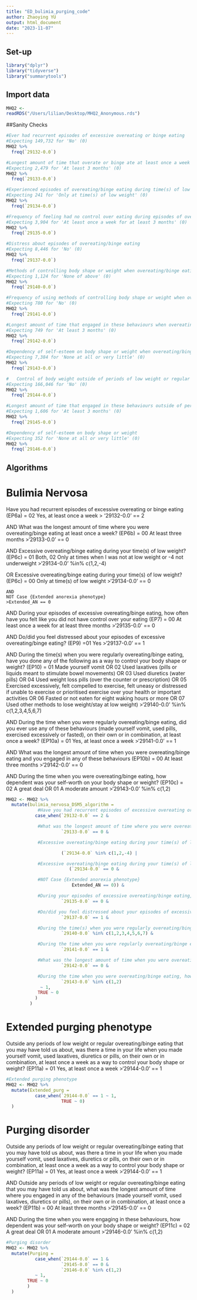 ```yaml
---
title: "ED_bulimia_purging_code"
author: Zhaoying YU
output: html_document
date: "2023-11-07"
---
```


## Set-up

```r
library("dplyr")
library("tidyverse")
library("summarytools")
```

## Import data
```r
MHQ2 <-
readRDS("/Users/lilian/Desktop/MHQ2_Anonymous.rds")
```

##Sanity Checks
```r
#Ever had recurrent episodes of excessive overeating or binge eating
#Expecting 149,732 for 'No' (0)
MHQ2 %>%
  freq(`29132-0.0`)

#Longest amount of time that overate or binge ate at least once a week
#Expecting 2,479 for 'At least 3 months' (0)
MHQ2 %>%
  freq(`29133-0.0`)

#Experienced episodes of overeating/binge eating during time(s) of low weight
#Expecting 241 for 'Only at time(s) of low weight' (0)
MHQ2 %>%
  freq(`29134-0.0`)

#Frequency of feeling had no control over eating during episodes of overeating/binge eating
#Expecting 3,904 for 'At least once a week for at least 3 months' (0)
MHQ2 %>%
  freq(`29135-0.0`)

#Distress about episodes of overeating/binge eating
#Expecting 8,446 for 'No' (0)
MHQ2 %>%
  freq(`29137-0.0`)

#Methods of controlling body shape or weight when overeating/binge eating
#Expecting 1,124 for 'None of above' (0)
MHQ2 %>%
  freq(`29140-0.0`)

#Frequency of using methods of controlling body shape or weight when overeating/binge eating
#Expecting 780 for 'No' (0)
MHQ2 %>%
  freq(`29141-0.0`)

#Longest amount of time that engaged in these behaviours when overeating/binge eating
#Expecting 749 for 'At least 3 months' (0)
MHQ2 %>%
  freq(`29142-0.0`)

#Dependency of self-esteem on body shape or weight when overeating/binge eating
#Expecting 7,384 for 'None at all or very little' (0)
MHQ2 %>%
  freq(`29143-0.0`)

#	Control of body weight outside of periods of low weight or regular overeating/binge eating
#Expecting 166,046 for 'No' (0)
MHQ2 %>%
  freq(`29144-0.0`)

#Longest amount of time that engaged in these behaviours outside of periods of low weight or overeating/binge eating
#Expecting 1,606 for 'At least 3 months' (0)
MHQ2 %>%
  freq(`29145-0.0`)

#Dependency of self-esteem on body shape or weight
#Expecting 352 for 'None at all or very little' (0)
MHQ2 %>%
  freq(`29146-0.0`)
```

## Algorithms
# Bulimia Nervosa

Have you had recurrent episodes of excessive overeating or binge eating (EP6a) = 02 Yes, at least once a week 
> '29132-0.0' == 2

AND 
What was the longest amount of time where you were overeating/binge eating at least once a week? (EP6b) = 00 At least three months 
>'29133-0.0' == 0

AND
    Excessive overeating/binge eating during your time(s) of low weight? (EP6c) = 01 Both, 02 Only at times when I was not at low weight or -4 not underweight 
    >'29134-0.0' %in% c(1,2,-4)

  OR 
    Excessive overeating/binge eating during your time(s) of low weight? (EP6c) = 00 Only at time(s) of low weight
    >'29134-0.0' == 0
    
    AND 
    NOT Case {Extended anorexia phenotype} 
    >Extended_AN == 0

AND 
During your episodes of excessive overeating/binge eating, how often have you felt like you did not have control over your eating (EP7) = 00 At least once a week for at least three months 
>'29135-0.0' == 0

AND 
Do/did you feel distressed about your episodes of excessive overeating/binge eating? (EP9) =01 Yes 
>'29137-0.0' == 1

AND 
During the time(s) when you were regularly overeating/binge eating, have you done any of the following as a way to control your body shape or weight? (EP10) = 01 Made yourself vomit OR  02 Used laxatives (pills or liquids meant to stimulate bowel movements) OR 03 Used diuretics (water pills) OR 04 Used weight loss pills (over the counter or prescription) OR 05 Exercised excessively, felt compelled to exercise, felt uneasy or distressed if unable to exercise or prioritised exercise over your health or important activities OR 06 Fasted or not eaten for eight waking hours or more OR 07 Used other methods to lose weight/stay at low weight) 
>'29140-0.0' %in% c(1,2,3,4,5,6,7)

AND 
During the time when you were regularly overeating/binge eating, did you ever use any of these behaviours (made yourself vomit, used pills, exercised excessively or fasted), on their own or in combination, at least once a week? (EP10a) = 01 Yes, at least once a week 
>'29141-0.0' == 1

AND 
What was the longest amount of time when you were overeating/binge eating and you engaged in any of these behaviours (EP10b) = 00 At least three months 
>'29142-0.0' == 0

AND 
During the time when you were overeating/binge eating, how dependent was your self-worth on your body shape or weight? (EP10c) = 02 A great deal OR 01 A moderate amount
>'29143-0.0' %in% c(1,2)

```r
MHQ2 <- MHQ2 %>%
  mutate(bulimia_nervosa_DSM5_algorithm = 
            #Have you had recurrent episodes of excessive overeating or binge eating (EP6a) = 02 Yes, at least once a week 
           case_when(`29132-0.0` == 2 &

            #What was the longest amount of time where you were overeating/binge eating at least once a week? (EP6b) = 03 At least three months
                     `29133-0.0` == 0 &

            #Excessive overeating/binge eating during your time(s) of low weight? (EP6c) = 01 Both, 02 Only at times when I was not at low weight or -4 not underweight 

                     (`29134-0.0` %in% c(1,2,-4) |

            #Excessive overeating/binge eating during your time(s) of low weight? (EP6c) = 00 Only at time(s) of low weight
                        (`29134-0.0` == 0 &

            #NOT Case {Extended anorexia phenotype} 
                         Extended_AN == 0)) &

            #During your episodes of excessive overeating/binge eating, how often have you felt like you did not have control over your eating (EP7) = 00 At least once a week for at least three months
                     `29135-0.0` == 0 &

            #Do/did you feel distressed about your episodes of excessive overeating/binge eating? (EP9) =01 Yes 
                     `29137-0.0` == 1 &

            #During the time(s) when you were regularly overeating/binge eating, have you done any of the following as a way to control your body shape or weight? (EP10) = 01 Made yourself vomit OR  02 Used laxatives (pills or liquids meant to stimulate bowel movements) OR 03 Used diuretics (water pills) OR 04 Used weight loss pills (over the counter or prescription) OR 05 Exercised excessively, felt compelled to exercise, felt uneasy or distressed if unable to exercise or prioritised exercise over your health or important activities OR 06 Fasted or not eaten for eight waking hours or more OR 07 Used other methods to lose weight/stay at low weight) 
                     `29140-0.0` %in% c(1,2,3,4,5,6,7) &

            #During the time when you were regularly overeating/binge eating, did you ever use any of these behaviours (made yourself vomit, used pills, exercised excessively or fasted), on their own or in combination, at least once a week? (EP10a) = 01 Yes, at least once a week 
                     `29141-0.0` == 1 &

            #What was the longest amount of time when you were overeating/binge eating and you engaged in any of these behaviours (EP10b) = 00 At least three months 
                     `29142-0.0` == 0 &

            #During the time when you were overeating/binge eating, how dependent was your self-worth on your body shape or weight? (EP10c) = 02 A great deal OR 01 A moderate amount
                     `29143-0.0` %in% c(1,2)
             ~ 1,
            TRUE ~ 0
           )
         )
```

# Extended purging phenotype
Outside any periods of low weight or regular overeating/binge eating that you may have told us about, was there a time in your life when you made yourself vomit, used laxatives, diuretics or pills, on their own or in combination, at least once a week as a way to control your body shape or weight? (EP11a) = 01 Yes, at least once a week
>'29144-0.0' == 1

```r
#Extended purging phenotype
MHQ2 <- MHQ2 %>%
  mutate(Extended_purg = 
           case_when(`29144-0.0` == 1 ~ 1,
                     TRUE ~ 0)
  )
```

# Purging disorder
Outside any periods of low weight or regular overeating/binge eating that you may have told us about, was there a time in your life when you made yourself vomit, used laxatives, diuretics or pills, on their own or in combination, at least once a week as a way to control your body shape or weight? (EP11a) = 01 Yes, at least once a week
>'29144-0.0' == 1

AND
Outside any periods of low weight or regular overeating/binge eating that you may have told us about, what was the longest amount of time where you engaged in any of the behaviours (made yourself vomit, used laxatives, diuretics or pills), on their own or in combination, at least once a week? (EP11b) = 00 At least three months
>'29145-0.0' == 0

AND
During the time when you were engaging in these behaviours, how dependent was your self-worth on your body shape or weight? (EP11c) = 02 A great deal OR 01 A moderate amount
>'29146-0.0' %in% c(1,2)

```r
#Purging disorder
MHQ2 <- MHQ2 %>%
  mutate(Purging = 
           case_when(`29144-0.0` == 1 &
                     `29145-0.0` == 0 &
                     `29146-0.0` %in% c(1,2)
           ~ 1,
        TRUE ~ 0
        )
  )
```
